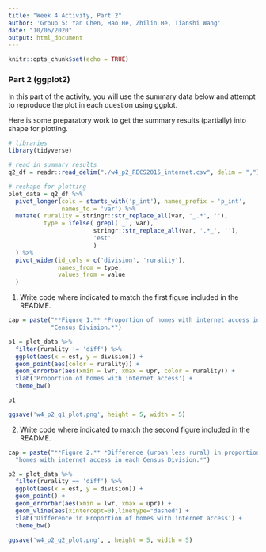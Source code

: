 ```yaml
---
title: "Week 4 Activity, Part 2"
author: 'Group 5: Yan Chen, Hao He, Zhilin He, Tianshi Wang'
date: "10/06/2020"
output: html_document
---
```


```r
knitr::opts_chunk$set(echo = TRUE)
```

### Part 2 (ggplot2)

In this part of the activity, you will use the summary data below and attempt
to reproduce the plot in each question using ggplot.

Here is some preparatory work to get the summary results (partially) into
shape for plotting. 

```r
# libraries
library(tidyverse)

# read in summary results
q2_df = readr::read_delim("./w4_p2_RECS2015_internet.csv", delim = ",")
```

```r
# reshape for plotting
plot_data = q2_df %>%
  pivot_longer(cols = starts_with('p_int'), names_prefix = 'p_int',
               names_to = 'var') %>%
  mutate( rurality = stringr::str_replace_all(var, '_.*', ''),
          type = ifelse( grepl('_', var), 
                        stringr::str_replace_all(var, '.*_', ''),
                        'est'
                        )
  ) %>%
  pivot_wider(id_cols = c('division', 'rurality'), 
              names_from = type, 
              values_from = value
  ) 
```

1. Write code where indicated to match the first figure included in the README.
```r
cap = paste("**Figure 1.** *Proportion of homes with internet access in each",
            "Census Division.*")

p1 = plot_data %>% 
  filter(rurality != 'diff') %>% 
  ggplot(aes(x = est, y = division)) +
  geom_point(aes(color = rurality)) +
  geom_errorbar(aes(xmin = lwr, xmax = upr, color = rurality)) + 
  xlab('Proportion of homes with internet access') + 
  theme_bw()

p1

ggsave('w4_p2_q1_plot.png', height = 5, width = 5)

```

2. Write code where indicated to match the second figure included in the README.
```r
cap = paste("**Figure 2.** *Difference (urban less rural) in proportion of",
  "homes with internet access in each Census Division.*")

p2 = plot_data %>% 
  filter(rurality == 'diff') %>% 
  ggplot(aes(x = est, y = division)) +
  geom_point() +
  geom_errorbar(aes(xmin = lwr, xmax = upr)) + 
  geom_vline(aes(xintercept=0),linetype="dashed") + 
  xlab('Difference in Proportion of homes with internet access') + 
  theme_bw()

ggsave('w4_p2_q2_plot.png', , height = 5, width = 5)


```

